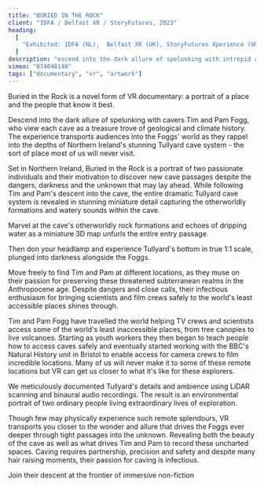 ```yaml
---
title: "BURIED IN THE ROCK"
client: "IDFA / Belfast XR / StoryFutures, 2023"
heading:
  [
    "Exhibited: IDFA (NL),  Belfast XR (UK), StoryFutures Xperience (UK), SXSW (USA), 2023",
  ]
description: "escend into the dark allure of spelunking with intrepid cavers Tim and Pam Fogg, who view each cave as a treasure trove of geological and climate history."
vimeo: "874048148"
tags: ["documentary", "vr", "artwork"]
---
```



Buried in the Rock is a novel form of VR documentary: a portrait of a place and the people that know it best.

Descend into the dark allure of spelunking with cavers Tim and Pam Fogg, who view each cave as a treasure trove of geological and climate history. The experience transports audiences into the Foggs' world as they rappel into the depths of Northern Ireland's stunning Tullyard cave system - the sort of place most of us will never visit.

Set in Northern Ireland, Buried in the Rock is a portrait of two passionate individuals and their motivation to discover new cave passages despite the dangers, darkness and the unknown that may lay ahead. While following Tim and Pam's descent into the cave, the entire dramatic Tullyard cave system is revealed in stunning miniature detail capturing the otherworldly formations and watery sounds within the cave.

<ImageMagic href="BitR_Body0.jpg" />

Marvel at the cave's otherworldly rock formations and echoes of dripping water as a miniature 3D map unfurls the entire entry passage.

Then don your headlamp and experience Tullyard's bottom in true 1:1 scale, plunged into darkness alongside the Foggs.

Move freely to find Tim and Pam at different locations, as they muse on their passion for preserving these threatened subterranean realms in the Anthropocene age. Despite dangers and close calls, their infectious enthusiasm for bringing scientists and film crews safely to the world's least accessible places shines through.

<ImageMagic href="BitR_Body1.jpg" />

Tim and Pam Fogg have travelled the world helping TV crews and scientists access some of the world's least inaccessible places, from tree canopies to live volcanoes. Starting as youth workers they then began to teach people how to access caves safely and eventually started working with the BBC's Natural History unit in Bristol to enable access for camera crews to film incredible locations. Many of us will never make it to some of these remote locations but VR can get us closer to what it's like for these explorers.

<ImageMagic href="BitR_Body2.jpg" />
We meticulously documented Tullyard's details and ambience using LiDAR scanning and
binaural audio recordings. The result is an environmental portrait of two ordinary
people living extraordinary lives of exploration.

Though few may physically experience such remote splendours, VR transports you closer to the wonder and allure that drives the Foggs ever deeper through tight passages into the unknown. Revealing both the beauty of the cave as well as what drives Tim and Pam to record these uncharted spaces. Caving requires partnership, precision and safety and despite many hair raising moments, their passion for caving is infectious.

Join their descent at the frontier of immersive non-fiction

<ImageMagic href="BitR_Body3.jpg" />
